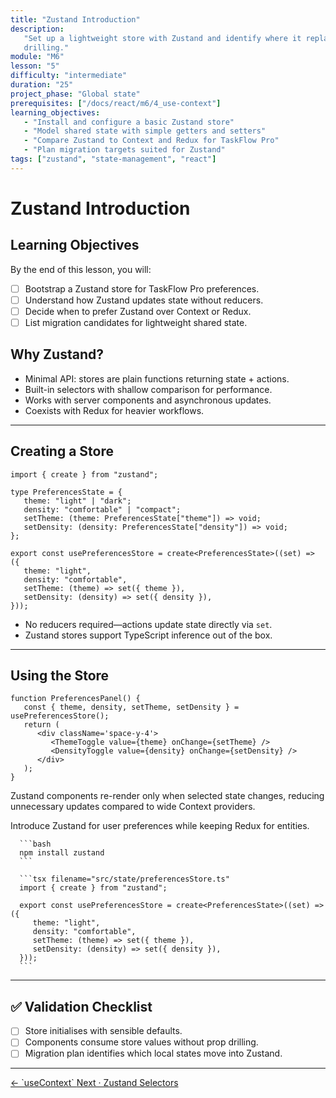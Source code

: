 ```yaml
---
title: "Zustand Introduction"
description:
   "Set up a lightweight store with Zustand and identify where it replaces prop
   drilling."
module: "M6"
lesson: "5"
difficulty: "intermediate"
duration: "25"
project_phase: "Global state"
prerequisites: ["/docs/react/m6/4_use-context"]
learning_objectives:
   - "Install and configure a basic Zustand store"
   - "Model shared state with simple getters and setters"
   - "Compare Zustand to Context and Redux for TaskFlow Pro"
   - "Plan migration targets suited for Zustand"
tags: ["zustand", "state-management", "react"]
---
```



# Zustand Introduction

## Learning Objectives

By the end of this lesson, you will:

-  [ ] Bootstrap a Zustand store for TaskFlow Pro preferences.
-  [ ] Understand how Zustand updates state without reducers.
-  [ ] Decide when to prefer Zustand over Context or Redux.
-  [ ] List migration candidates for lightweight shared state.

## Why Zustand?

-  Minimal API: stores are plain functions returning state + actions.
-  Built-in selectors with shallow comparison for performance.
-  Works with server components and asynchronous updates.
-  Coexists with Redux for heavier workflows.

---

## Creating a Store

```tsx
import { create } from "zustand";

type PreferencesState = {
   theme: "light" | "dark";
   density: "comfortable" | "compact";
   setTheme: (theme: PreferencesState["theme"]) => void;
   setDensity: (density: PreferencesState["density"]) => void;
};

export const usePreferencesStore = create<PreferencesState>((set) => ({
   theme: "light",
   density: "comfortable",
   setTheme: (theme) => set({ theme }),
   setDensity: (density) => set({ density }),
}));
```

-  No reducers required—actions update state directly via `set`.
-  Zustand stores support TypeScript inference out of the box.

---

## Using the Store

```tsx
function PreferencesPanel() {
   const { theme, density, setTheme, setDensity } = usePreferencesStore();
   return (
      <div className='space-y-4'>
         <ThemeToggle value={theme} onChange={setTheme} />
         <DensityToggle value={density} onChange={setDensity} />
      </div>
   );
}
```

Zustand components re-render only when selected state changes, reducing
unnecessary updates compared to wide Context providers.

<Accordions type='single' className='mt-4'>
   <Accordion title='TaskFlow Pro Adoption'>
      <p>Introduce Zustand for user preferences while keeping Redux for entities.</p>

      ```bash
      npm install zustand
      ```

      ```tsx filename="src/state/preferencesStore.ts"
      import { create } from "zustand";

      export const usePreferencesStore = create<PreferencesState>((set) => ({
         theme: "light",
         density: "comfortable",
         setTheme: (theme) => set({ theme }),
         setDensity: (density) => set({ density }),
      }));
      ```

   </Accordion>
</Accordions>

---

## ✅ Validation Checklist

-  [ ] Store initialises with sensible defaults.
-  [ ] Components consume store values without prop drilling.
-  [ ] Migration plan identifies which local states move into Zustand.

---

<div className='mt-8 flex justify-between'>
   <a
      href='/docs/react/m6/4_use-context'
      className='text-sm font-medium text-muted-foreground hover:text-foreground'
   >
      ← `useContext`
   </a>
   <a
      href='/docs/react/m6/6_zustand-selectors'
      className='text-sm font-medium text-primary hover:text-primary/80'
   >
      Next · Zustand Selectors
   </a>
</div>
